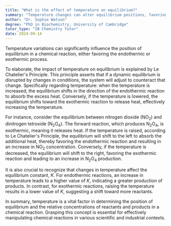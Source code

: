 ```yaml
---
title: "What is the effect of temperature on equilibrium?"
summary: "Temperature changes can alter equilibrium positions, favoring either endothermic or exothermic reactions depending on the direction of the temperature shift."
author: "Dr. Sophie Watson"
degree: "PhD in Biochemistry, University of Cambridge"
tutor_type: "IB Chemistry Tutor"
date: 2024-09-14
---
```


Temperature variations can significantly influence the position of equilibrium in a chemical reaction, either favoring the endothermic or exothermic process.

To elaborate, the impact of temperature on equilibrium is explained by Le Chatelier's Principle. This principle asserts that if a dynamic equilibrium is disrupted by changes in conditions, the system will adjust to counteract that change. Specifically regarding temperature: when the temperature is increased, the equilibrium shifts in the direction of the endothermic reaction to absorb the excess heat. Conversely, if the temperature is lowered, the equilibrium shifts toward the exothermic reaction to release heat, effectively increasing the temperature.

For instance, consider the equilibrium between nitrogen dioxide ($\text{NO}_2$) and dinitrogen tetroxide ($\text{N}_2\text{O}_4$). The forward reaction, which produces $\text{N}_2\text{O}_4$, is exothermic, meaning it releases heat. If the temperature is raised, according to Le Chatelier's Principle, the equilibrium will shift to the left to absorb the additional heat, thereby favoring the endothermic reaction and resulting in an increase in $\text{NO}_2$ concentration. Conversely, if the temperature is decreased, the equilibrium will shift to the right, favoring the exothermic reaction and leading to an increase in $\text{N}_2\text{O}_4$ production.

It is also crucial to recognize that changes in temperature affect the equilibrium constant, $K$. For endothermic reactions, an increase in temperature leads to a higher value of $K$, indicating a greater production of products. In contrast, for exothermic reactions, raising the temperature results in a lower value of $K$, suggesting a shift toward more reactants.

In summary, temperature is a vital factor in determining the position of equilibrium and the relative concentrations of reactants and products in a chemical reaction. Grasping this concept is essential for effectively manipulating chemical reactions in various scientific and industrial contexts.
    